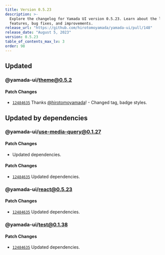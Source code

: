 ```yaml
---
title: Version 0.5.23
description: >-
  Explore the changelog for Yamada UI version 0.5.23. Learn about the latest
  features, bug fixes, and improvements.
release_url: "https://github.com/hirotomoyamada/yamada-ui/pull/148"
release_date: "August 5, 2023"
version: 0.5.23
table_of_contents_max_lv: 3
order: 98
---
```


## Updated

### @yamada-ui/theme@0.5.2

#### Patch Changes

- [`12484635`](https://github.com/hirotomoyamada/yamada-ui/commit/124846353c25a4e8324b091e667273e3f4c6a033) Thanks [@hirotomoyamada](https://github.com/hirotomoyamada)! - Changed tag, badge styles.

## Updated by dependencies

### @yamada-ui/use-media-query@0.1.27

#### Patch Changes

- Updated dependencies.

#### Patch Changes

- [`12484635`](https://github.com/hirotomoyamada/yamada-ui/commit/124846353c25a4e8324b091e667273e3f4c6a033) Updated dependencies.

### @yamada-ui/react@0.5.23

#### Patch Changes

- [`12484635`](https://github.com/hirotomoyamada/yamada-ui/commit/124846353c25a4e8324b091e667273e3f4c6a033) Updated dependencies.

### @yamada-ui/test@0.1.38

#### Patch Changes

- [`12484635`](https://github.com/hirotomoyamada/yamada-ui/commit/124846353c25a4e8324b091e667273e3f4c6a033) Updated dependencies.
